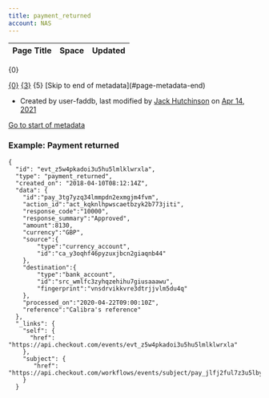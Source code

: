 ```yaml
---
title: payment_returned
account: NAS
---
```


<table class="aui"> <thead> <tr class="header"> <th class="search-result-title">Page Title</th> <th class="search-result-space">Space</th> <th class="search-result-date">Updated</th> </tr> </thead> </table> <p class="search-result-count">{0}</p> <tr class="search-result"> <td class="search-result-title"><a href="{1}" class="content-type-{2}"><span>{0}</span></a></td> <td class="search-result-space"><a class="space" href="/display/{4}/" title="{3}">{3}</a></td> <td class="search-result-date"><span class="date" title="{6}">{5}</span></td> </tr> [Skip to end of metadata](#page-metadata-end)

*   Created by user-faddb, last modified by [Jack Hutchinson](    /display/~jack.hutchinson
    ) on [Apr 14, 2021](/pages/diffpagesbyversion.action?pageId=8488356&selectedPageVersions=6&selectedPageVersions=7 "Show changes")

[Go to start of metadata](#page-metadata-start)

### Example: Payment returned

    {
      "id": "evt_z5w4pkadoi3u5hu5lmlklwrxla",
      "type": "payment_returned",
      "created_on": "2018-04-10T08:12:14Z",
      "data": {
    	"id":"pay_3tg7yzq34lmmpdn2exmgjm4fvm",
    	"action_id":"act_kqknlhpwscaetbzyk2b773jiti",
    	"response_code":"10000",
    	"response_summary":"Approved",
    	"amount":8130,
    	"currency":"GBP",
    	"source":{
    		"type":"currency_account",
    		"id":"ca_y3oqhf46pyzuxjbcn2giaqnb44"
    	},
    	"destination":{
    		"type":"bank_account",
    		"id":"src_wmlfc3zyhqzehihu7giusaaawu",
    		"fingerprint":"vnsdrvikkvre3dtrjjvlm5du4q"
    	},
    	"processed_on":"2020-04-22T09:00:10Z",
    	"reference":"Calibra's reference"
      },
      "_links": {
        "self": {
          "href": "https://api.checkout.com/events/evt_z5w4pkadoi3u5hu5lmlklwrxla"
        },
        "subject": {
           "href": "https://api.checkout.com/workflows/events/subject/pay_jlfj2ful7z3u5lbykhy5lzezvm"
        }
      }
